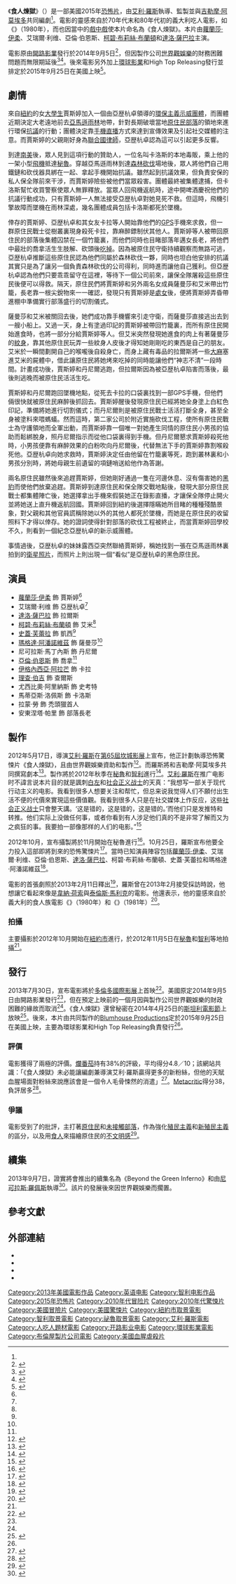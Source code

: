 {{noteTA
|G1=Show
|G2=Movie
}}
{{Infobox film
| name = 食人煉獄
| original_name = {{lang|en|''The Green Inferno''}}
| image = The Green Inferno Poster.jpg
| caption = 電影海報
| director = [[艾利·羅斯|艾利·羅斯]]
| producer = 艾利·羅斯<br />米格爾·亞森西奧<br />[[尼可拉斯·羅佩斯|尼可拉斯·羅佩斯]]<br />[[克里斯多福·伍德羅|克里斯多福·伍德羅]]<br />莫莉·康納斯<br />[[傑森·布倫|傑森·布倫]]
| writer = 艾利·羅斯<br />吉勒摩·阿莫埃多
| starring = [[蘿蘭莎·伊柔|蘿蘭莎·伊柔]]<br />艾瑞爾·利维<br />[[達洛·薩巴拉|達洛·薩巴拉]]<br />[[柯碧·布莉絲·布蘭頓|柯碧·布莉絲·布蘭頓]]<br />[[史蓋·芙蕾拉|史蓋·芙蕾拉]]<br />[[瑪格達·阿潘諾維茲|瑪格達·阿潘諾維茲]]<br />尼可拉斯·馬丁內斯<br />[[亞倫·伯恩斯|亞倫·伯恩斯]]<br />[[伊格內西亞·阿拉芒|伊格內西亞·阿拉芒]]<br />[[理查·伯吉|理查·伯吉]]
| music = 曼紐·里韋羅
| cinematography = 安東尼奧·凱西亞
| editing = 埃內斯托·迪亞斯·埃斯皮諾薩
| studio = [[布倫屋製片公司|Blumhouse Tilt]]<br />Dragonfly Entertainment<br />[[世界觀娛樂|世界觀娛樂]]
| distributor = [[開路影業|開路影業]]、[[環球影業|環球影業]]<br />High Top Releasing
| released = {{film date|2013|09|08|[[多倫多國際影展|TIFF]]|2015|09|25|美國|2015|10|16|臺灣}}
| runtime = 100分鐘<!--Theatrical runtime: 100:22--><ref>{{cite web | url=http://bbfc.co.uk/releases/green-inferno-film | title=''THE GREEN INFERNO'' (18) | work=[[Entertainment_One|Entertainment One]] | publisher=[[British_Board_of_Film_Classification|British Board of Film Classification]] | date=2014-06-13 | accessdate=2014-08-29}}</ref>
| country = {{USA}}
| language = 英語
| budget = 500萬美元<ref name="BOM">{{cite web |url=http://www.boxofficemojo.com/movies/?id=greeninferno.htm |title=The Green Inferno (2015) |website=Box Office Mojo |accessdate=2015-10-05}}</ref>
| gross = 1270萬美元<ref name="BOM" />
| cn_name = 绿色地狱
| hk_name = 亞馬遜食人獄
| tw_name = 食人煉獄
}}
《'''食人煉獄'''》（{{lang-en|'''''The Green Inferno'''''}}）是一部美國2015年[[恐怖片|恐怖片]]，由[[艾利·羅斯|艾利·羅斯]]執導、監製並與[[吉勒摩·阿莫埃多|吉勒摩·阿莫埃多]]共同編劇<ref name="Eli" />。電影的靈感來自於70年代末和80年代初的義大利吃人電影，如《{{link-en|食人族大屠殺|Cannibal Holocaust}}》（1980年），而也因當中的[[戲中戲|戲中戲]]使本片命名為《食人煉獄》。本片由[[蘿蘭莎·伊柔|蘿蘭莎·伊柔]]、艾瑞爾·利维、亞倫·伯恩斯、[[柯碧·布莉絲·布蘭頓|柯碧·布莉絲·布蘭頓]]和[[達洛·薩巴拉|達洛·薩巴拉]]主演。

電影原由[[開路影業|開路影業]]發行於2014年9月5日<ref name="deadline1">{{cite web|url=http://www.deadline.com/2013/12/open-road-to-bow-the-green-inferno-on-september-5/ |title=Open Road To Bow 'The Green Inferno' On September 5 |publisher=Deadline.com |date=2013-12-19 |accessdate=2014-04-26}}</ref>，但因製作公司[[世界觀娛樂|世界觀娛樂]]的財務困難問題而無限期延後<ref name="deadline2">{{cite web|last=Fleming Jr |first=Mike |url=http://www.deadline.com/2014/08/worldview-woes-take-eli-roth-amazon-cannibal-tale-green-inferno-off-menu/ |title=Worldview Woes Take Eli Roth Amazon Cannibal Tale ‘Green Inferno’ Off Menu |publisher=Deadline.com |date=2014-08-07 |accessdate=2014-08-07}}</ref><ref name="slashfilm1">{{cite web|last=Fischer |first=Russ |url=http://www.slashfilm.com/green-inferno-release/ |title=The Green Inferno Release Delayed Indefinitely |publisher=slashfilm.com |date=2014-08-08 |accessdate=2014-08-15}}</ref>。後來電影另外加上[[環球影業|環球影業]]和High Top Releasing發行並排定於2015年9月25日在美國上映<ref name="deadline3">{{cite web|author=Anthony D'Alessandro |url=http://deadline.com/2015/06/green-inferno-eli-roth-sept-25-release-date-blumhouse-1201435688/ |title=Eli Roth ‘Green Inferno’ Horror Film To Finally Open On Sept. 25 |publisher=Deadline |date=2015-06-01 |accessdate=2015-06-26}}</ref>。

== 劇情 ==
來自[[紐約|紐約]]的女[[大學生|大學生]]賈斯婷加入一個由亞歴杭卓領導的[[環保主義|環保主義]][[行動主義|示威團體]]，而團體近期決定大老遠地前去[[亞馬遜雨林|亞馬遜雨林]]地帶，針對長期破壞當地[[原住民|原住民]][[部落|部落]]的領地來進行環保[[抗議|抗議]]的行動；團體決定靠[[手機|手機]][[直播|直播]]方式來達到宣傳效果及引起社交媒體的注意。而賈斯婷的父親剛好身為[[聯合國|聯合國]][[律師|律師]]，亞歴杭卓認為這可以引起更多反響。

到達[[南美|南美]]後，眾人見到這項行動的贊助人，一位名叫卡洛斯的本地毒販，乘上他的一架小型[[飛機|飛機]]抵達[[秘魯|秘魯]]。穿越亞馬遜雨林到達[[森林砍伐|森林砍伐]]場地後，眾人將他們自己用鐵鏈和砍伐器具綁在一起、拿起手機開始抗議。雖然起到抗議效果，但負責安保的私人保全隊前來干涉，而賈斯婷險些被他們當眾殺害。團體最終被集體逮捕，但卡洛斯幫忙收買警察使眾人無罪釋放。當眾人回飛機返航時，途中開啤酒慶祝他們的抗議行動成功，只有賈斯婷一人無法接受亞歴杭卓對她見死不救。但這時，飛機引擎故障而墜機在雨林深處，幾名團體成員包括卡洛斯都死於墜機。

倖存的賈斯婷、亞歴杭卓和其女友卡拉等人開始靠他們的[[GPS|GPS]]手機來求救，但一群原住民戰士從樹叢裏現身殺死卡拉，靠麻醉鏢制伏其他人。賈斯婷等人被帶回原住民的部落後集體囚禁在一個竹籠裏，而他們同時也目睹部落年邁女長老，將他們中最壯的喬拿活生生肢解、砍頭後[[食人|吃掉]]。因為被原住民守衛持續觀察而無路可逃，亞歴杭卓推斷這些原住民認為他們同屬於森林砍伐一夥，同時也坦白他安排的抗議其實只是為了讓另一個負責森林砍伐的公司得利，同時進而讓他自己獲利。但亞歴杭卓認為他們只要乖乖留守在這裡，等待下一個公司前來，讓保全隊屠殺這些原住民後便可以得救。隔天，原住民們將賈斯婷和另外兩名女成員薩曼莎和艾米帶出竹籠，長老靠一根尖銳物來一一確認，發現只有賈斯婷是[[處女|處女]]後，便將賈斯婷弄昏帶進棚中準備實行部落盛行的切割儀式。

薩曼莎和艾米被關回去後，她們成功靠手機響來引走守衛，而薩曼莎直接逃出去到一艘小船上。又過一天，身上有塗過印記的賈斯婷被帶回竹籠裏，而所有原住民開始進食時，也將一部分分給賈斯婷等人。但艾米突然發現她進食的肉上有著薩曼莎的[[紋身|紋身]]，靠其他原住民玩弄一些紋身人皮後才得知她剛剛吃的東西是自己的朋友。艾米於一瞬間劃開自己的喉嚨後自殺身亡，而身上藏有毒品的拉爾斯將一些[[大麻|大麻]]塞進艾米的屍體中，借此讓原住民將她烤來吃掉的同時能讓他們“神志不清”一段時間。計畫成功後，賈斯婷和丹尼爾逃跑，但拉爾斯因為被亞歴杭卓陷害而落後，最後則逃晚而被原住民活活生吃。

賈斯婷和丹尼爾跑回墜機地點，從死去卡拉的口袋裏找到一部GPS手機，但他們倆很快就被原住民麻醉後抓回去。賈斯婷醒後發現原住民已經將她全身塗上白紅色印記，準備將她進行切割儀式；而丹尼爾則是被原住民戰士活活打斷全身，甚至全身被塗料來喂螞蟻。然而這時，第二家公司於附近實施砍伐工程，使所有原住民戰士為守護領地而全軍出動，而賈斯婷靠一個唯一對她產生同情的原住民小男孩的協助而鬆綁脫身，照丹尼爾指示而從他口袋裏得到手機。但丹尼爾懇求賈斯婷殺死他時，小男孩便靠有麻醉效果的白粉吹向丹尼爾後，代替無法下手的賈斯婷靠割喉殺死他。亞歴杭卓向她求救時，賈斯婷決定任由他留在竹籠裏等死，跑到叢林裏和小男孩分別時，將她母親生前遺留的項鏈哨送給他作為答謝。

兩名原住民雖然後來追趕賈斯婷，但她剛好通過一隻在河邊休息、沒有傷害她的[[黑豹|黑豹]]而使他們放棄追趕。賈斯婷到達原住民和保全隊交戰地點後，發現大部分原住民戰士都集體陣亡後，她選擇拿出手機來假裝她正在錄影直播，才讓保全隊停止開火並將她送上直升機返航回國。賈斯婷回到紐約後選擇隱瞞她所目睹的種種殘酷景象，對父親和其他官員謊稱除她以外的其他人都死於墜機，而她是在原住民的收留照料下才得以倖存。她的證詞使得針對部落的砍伐工程被終止，而當賈斯婷回學校不久，則看到一個紀念亞歴杭卓的新示威團體。

事情過後，亞歴杭卓的妹妹露西亞突然聯絡賈斯婷，稱她找到一張在亞馬遜雨林裏拍到的[[衛星照片|衛星照片]]，而照片上則出現一個“看似”是亞歴杭卓的黑色原住民。

== 演員 ==
{{div col|2}}
* [[蘿蘭莎·伊柔|蘿蘭莎·伊柔]] 飾 賈斯婷<ref name="Cast" />
* 艾瑞爾·利维 飾 亞歴杭卓<ref name="Cast" />
* [[達洛·薩巴拉|達洛·薩巴拉]] 飾 拉爾斯
* [[柯碧·布莉絲·布蘭頓|柯碧·布莉絲·布蘭頓]] 飾 艾米<ref name="Cast" />
* [[史蓋·芙蕾拉|史蓋·芙蕾拉]] 飾 凱西<ref name="Cast" />
* [[瑪格達·阿潘諾維茲|瑪格達·阿潘諾維茲]] 飾 薩曼莎<ref name="Cast" />
* 尼可拉斯·馬丁內斯 飾 丹尼爾
* [[亞倫·伯恩斯|亞倫·伯恩斯]] 飾 喬拿<ref name="Cast" />
* [[伊格內西亞·阿拉芒|伊格內西亞·阿拉芒]] 飾 卡拉 
* [[理查·伯吉|理查·伯吉]] 飾 查爾斯
* 尤西比奧·阿里納斯 飾 史考特
* 馬蒂亞斯·洛佩斯 飾 卡洛斯
* 拉蒙·勞 飾 禿頭獵首人
* 安東涅塔·帕里 飾 部落長老
{{div col end}}

== 製作 ==
2012年5月17日，導演[[艾利·羅斯|艾利·羅斯]]在[[第65屆坎城影展|第65屆坎城影展]]上宣布，他正計劃執導恐怖驚悚片《食人煉獄》，且由世界觀娛樂資助和製作<ref name=Eli>{{cite news|title=Worldview Financing Thriller 'The Green Inferno' Directed by Eli Roth|url=http://www.firstshowing.net/2012/worldview-financing-thriller-the-green-inferno-directed-by-eli-roth/|accessdate=2013-08-04|newspaper=firstshowing.net|date=2012-05-17}}</ref>。而羅斯將和吉勒摩·阿莫埃多共同撰寫劇本<ref>{{cite news|title=Eli Roth Aims to Make Horror Thriller 'The Green Inferno' His 'Scariest and Most Intense Film'|url=http://www.indiewire.com/article/eli-roth-aims-to-make-horror-thriller-the-green-inferno-his-scariest-and-most-intense-film|accessdate=2013-08-04|newspaper=indiewire.com|date=2012-05-17}}</ref>。製作將於2012年秋季在[[秘魯|秘魯]]和[[智利|智利]]進行<ref>{{cite news|title=Eli Roth returns to directing with horror thriller 'The Green Inferno'|url=http://www.digitalspy.co.uk/movies/news/a382146/eli-roth-returns-to-directing-with-horror-thriller-the-green-inferno.html|accessdate=2013-08-04|newspaper=digitalspy.co.uk|date=2012-05-17}}</ref>。[[艾利·羅斯|艾利·羅斯]]在推广电影时不諱言说本片目的就是諷刺[[白左|白左]]和[[社会正义战士|社会正义战士]]的天真：“我想写一部关于现代行动主义的电影。我看到很多人想要关注和帮忙，但总来说我觉得人们不願付出生活不便的代價來實現這些價值觀。我看到很多人只是在社交媒体上作反应，这些[[社会正义战士|社会正义战士]]只會整天講。‘这是错的，这是错的，这是错的。’而他们只是发推特和转推。他们实际上没做任何事，或者你看到有人涉足他们真的不是非常了解而又为之疯狂的事。我要拍一部像那样的人们的电影。”<ref>{{citation|url=http://www.latimes.com/entertainment/herocomplex/la-et-hc-eli-roth-green-inferno-sjw-20150709-story.html|title=Eli Roth's 'Green inferno' devours the Internet's 'social justice warriors'|first=Meredith|last=Woerner|date=July 9, 2015|work=[[洛杉磯時報|洛杉磯時報]]}}</ref>

2012年10月，宣布攝製將於11月開始在秘魯進行<ref name=peru>{{cite news|title=Eli Roth Borrows Werner Herzog’s Tactics to Shoot Cannibal Movie ‘The Green Inferno’|url=http://www.slashfilm.com/eli-roth-borrows-werner-herzogs-tactics-to-shoot-cannibal-movie-the-green-inferno/|accessdate=2013-08-04|newspaper=slashfilm.com|date=2012-10-25}}</ref>。10月25日，羅斯宣布他要全力投入這部即將到來的恐怖驚悚片<ref>{{cite news|title=Eli Roth's 'Green Inferno' full cast announced|url=http://www.digitalspy.co.uk/movies/news/a433621/eli-roths-green-inferno-full-cast-announced.html|accessdate=2013-08-04|newspaper=digitalspy.co.uk|date=2012-10-26}}</ref>。當時已知演員陣容包括[[蘿蘭莎·伊柔|蘿蘭莎·伊柔]]、艾瑞爾·利维、亞倫·伯恩斯、[[達洛·薩巴拉|達洛·薩巴拉]]、柯碧·布莉絲·布蘭頓、史蓋·芙蕾拉和瑪格達·阿潘諾維茲<ref name=Cast>{{cite news|title=Full Cast Announced for Eli Roth's The Green Inferno|url=http://www.comingsoon.net/news/movienews.php?id=96382|accessdate=2013-08-04|newspaper=comingsoon.net|date=2012-10-25}}</ref>。

電影的首張劇照於2013年2月11日釋出<ref>{{cite news|title=First Look: Bloody Kirby Bliss Blanton in Eli Roth's 'The Green Inferno'|url=http://www.firstshowing.net/2013/first-look-bloody-kirby-bliss-blanton-in-eli-roths-the-green-inferno/|accessdate=2013-08-04|newspaper=firstshowing.net|date=2013-02-11}}</ref>，羅斯曾在2013年2月接受採訪時說，他想讓它看起來像是[[韋納·荷索|韋納·荷索]]與[[泰倫斯·馬利克|泰倫斯·馬利克]]的電影。他還表示，他的靈感來自於義大利的食人族電影《{{link-en|食人族大屠殺|Cannibal Holocaust}}》（1980年）和《{{link-en|殘酷食人族|Cannibal Ferox}}》（1981年）<ref>{{cite news|title=Eli Roth on the Horrors of The Green Inferno|url=http://www.ign.com/articles/2013/03/01/eli-roth-on-the-horrors-of-the-green-inferno|accessdate=2013-08-04|newspaper=ign.com|date=2013-03-01}}</ref>。

=== 拍攝 ===
主要攝影於2012年10月開始在[[紐約市|紐約市]]進行，於2012年11月5日在[[秘魯|秘魯]]和[[智利|智利]]等地拍攝<ref name="peru"/>。

== 發行 ==
2013年7月30日，宣布電影將於[[多倫多國際影展|多倫多國際影展]]上首映<ref>{{cite news|title=li Roth's 'Green Inferno' heading to Toronto Film Fest's Midnight Madness section|url=http://www.chicagotribune.com/entertainment/sns-rt-us-tiff-midnightmadness-20130730,0,5524751.story|accessdate=2013-08-04|newspaper=chicagotribune.com|date=2013-07-30|archive-date=2013-08-04|archive-url=https://archive.is/20130804061121/http://www.chicagotribune.com/entertainment/sns-rt-us-tiff-midnightmadness-20130730,0,5524751.story|dead-url=yes}}</ref>。美國原定2014年9月5日由開路影業發行<ref name="deadline1"/>，但在預定上映前的一個月因與製作公司世界觀娛樂的財政困難的緣故而取消<ref name="deadline2"/>。《食人煉獄》還曾秘密在2014年4月25日的[[斯坦利電影節|斯坦利電影節]]上放映<ref>{{cite news|title=secret screening at Stanley Film Festival was Eli Roth’s THE GREEN INFERNO|url=http://www.fangoria.com/new/stanley-film-festival-15-an-exclusive-qa-with-sff-programmer-landon-zakheim-part-two/|accessdate=2013-08-04|newspaper=Fangoria|date=2013-07-30|deadurl=yes|archiveurl=https://web.archive.org/web/20150402105320/http://www.fangoria.com/new/stanley-film-festival-15-an-exclusive-qa-with-sff-programmer-landon-zakheim-part-two/|archivedate=2015-04-02}}</ref>。後來，本片由共同製作的[[Blumhouse_Productions|Blumhouse Productions]]定於2015年9月25日在美國上映，主要為環球影業和High Top Releasing負責發行<ref name="deadline3"/>。

=== 評價 ===
電影獲得了兩極的評價。[[爛番茄|爛番茄]]持有38%的評級，平均得分4.8／10；該網站共識：「《食人煉獄》未必能讓編劇兼導演艾利·羅斯贏得更多的新粉絲，但他的天賦血腥場面對粉絲來說應該會是一個令人毛骨悚然的消遣」<ref>{{cite web |url=http://www.rottentomatoes.com/m/the_green_inferno/ |title=The Green Inferno |work=[[Rotten_Tomatoes|Rotten Tomatoes]] |publisher=[[Flixster|Flixster]] |accessdate=2015-09-25}}</ref>。[[Metacritic|Metacritic]]得分38，負評居多<ref>{{cite web |url=http://www.metacritic.com/movie/the-green-inferno |title=The Green Inferno reviews |website=Metacritic |accessdate=2015-09-25}}</ref>。

=== 爭議 ===
電影受到了{{link-en|國際維護土著權利組織|Survival International}}的批評，主打著[[原住民|原住民]]和[[未接觸部落|未接觸部落]]，作為強化[[殖民主義|殖民主義]]和[[新殖民主義|新殖民主義]]的區分，以及用[[食人|食人]]來描繪原住民的[[白人的負擔|不文明感]]<ref name="BI">{{cite web | title=Eli Roth cannibal rainforest controversy | url=http://www.businessinsider.com/eli-roth-cannibal-rainforest-controversy-2014-8 | publisher=Buisness Insider | accessdate=2015-03-30}}</ref>。

== 續集 ==
2013年9月7日，證實將會推出的續集名為《Beyond the Green Inferno》和由[[尼可拉斯·羅佩斯|尼可拉斯·羅佩斯]]執導<ref>{{cite news |url=http://www.hollywoodreporter.com/news/toronto-eli-roth-sets-sequel-623695 |title=Toronto: Eli Roth Sets Sequel 'Beyond the Green Inferno' (Exclusive) |work=[[The_Hollywood_Reporter|The Hollywood Reporter]] |date=2013-09-07 |accessdate=2013-09-08}}</ref>。該片的發展後來因世界觀娛樂而擱置。

== 參考文獻 ==
{{Reflist|30em}}

== 外部連結 ==
* {{IMDb title|2403021|The Green Inferno}}
* {{mojo title|greeninferno|The Green Inferno}}
* {{rotten-tomatoes|the_green_inferno|The Green Inferno}}
* {{Metacritic|the-green-inferno|The Green Inferno}}

{{Eli Roth}}
{{DEFAULTSORT:The Green Inferno (film)}}
[[Category:2013年美國電影作品|Category:2013年美國電影作品]]
[[Category:英语电影|Category:英语电影]]
[[Category:智利电影作品|Category:智利电影作品]]
[[Category:2015年恐怖片|Category:2015年恐怖片]]
[[Category:2010年代冒险片|Category:2010年代冒险片]]
[[Category:2010年代驚悚片|Category:2010年代驚悚片]]
[[Category:美國冒險片|Category:美國冒險片]]
[[Category:美國驚悚片|Category:美國驚悚片]]
[[Category:紐約市取景電影|Category:紐約市取景電影]]
[[Category:智利取景電影|Category:智利取景電影]]
[[Category:祕魯取景電影|Category:祕魯取景電影]]
[[Category:艾利·羅斯電影|Category:艾利·羅斯電影]]
[[Category:人吃人題材電影|Category:人吃人題材電影]]
[[Category:开路影业电影|Category:开路影业电影]]
[[Category:環球影業電影|Category:環球影業電影]]
[[Category:布倫屋製片公司電影|Category:布倫屋製片公司電影]]
[[Category:美國血腥虐殺片|Category:美國血腥虐殺片]]